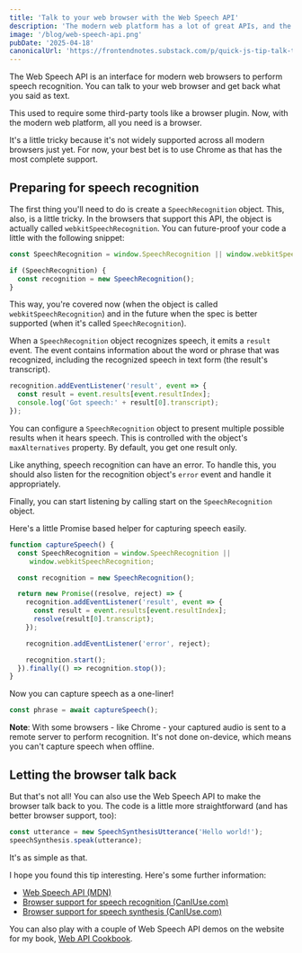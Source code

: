 ```yaml
---
title: 'Talk to your web browser with the Web Speech API'
description: 'The modern web platform has a lot of great APIs, and the Web Speech API is one of them. It allows you to recognize and synthesize speech.'
image: '/blog/web-speech-api.png'
pubDate: '2025-04-18'
canonicalUrl: 'https://frontendnotes.substack.com/p/quick-js-tip-talk-to-your-web-browser'
---
```

The Web Speech API is an interface for modern web browsers to perform speech recognition. You can talk to your web browser and get back what you said as text.

This used to require some third-party tools like a browser plugin. Now, with the modern web platform, all you need is a browser.

It's a little tricky because it's not widely supported across all modern browsers just yet. For now, your best bet is to use Chrome as that has the most complete support.

## Preparing for speech recognition

The first thing you'll need to do is create a `SpeechRecognition` object. This, also, is a little tricky. In the browsers that support this API, the object is actually called `webkitSpeechRecognition`. You can future-proof your code a little with the following snippet:

```javascript
const SpeechRecognition = window.SpeechRecognition || window.webkitSpeechRecognition;

if (SpeechRecognition) {
  const recognition = new SpeechRecognition();
}
```

This way, you're covered now (when the object is called `webkitSpeechRecognition`) and in the future when the spec is better supported (when it's called `SpeechRecognition`).

When a `SpeechRecognition` object recognizes speech, it emits a `result` event. The event contains information about the word or phrase that was recognized, including the recognized speech in text form (the result's transcript).

```javascript
recognition.addEventListener('result', event => {
  const result = event.results[event.resultIndex];
  console.log('Got speech:' + result[0].transcript);
});
```

You can configure a `SpeechRecognition` object to present multiple possible results when it hears speech. This is controlled with the object's `maxAlternatives` property. By default, you get one result only.

Like anything, speech recognition can have an error. To handle this, you should also listen for the recognition object's `error` event and handle it appropriately.

Finally, you can start listening by calling start on the `SpeechRecognition` object.

Here's a little Promise based helper for capturing speech easily.

```javascript
function captureSpeech() {
  const SpeechRecognition = window.SpeechRecognition ||  
     window.webkitSpeechRecognition;

  const recognition = new SpeechRecognition();

  return new Promise((resolve, reject) => {
    recognition.addEventListener('result', event => {
      const result = event.results[event.resultIndex];
      resolve(result[0].transcript);
    });

    recognition.addEventListener('error', reject);

    recognition.start();
  }).finally(() => recognition.stop());
}
```

Now you can capture speech as a one-liner!

```javascript
const phrase = await captureSpeech();
```

**Note**: With some browsers - like Chrome - your captured audio is sent to a remote server to perform recognition. It's not done on-device, which means you can't capture speech when offline.

## Letting the browser talk back

But that's not all! You can also use the Web Speech API to make the browser talk back to you. The code is a little more straightforward (and has better browser support, too):

```javascript
const utterance = new SpeechSynthesisUtterance('Hello world!');
speechSynthesis.speak(utterance);
```

It's as simple as that.

I hope you found this tip interesting. Here's some further information:

- [Web Speech API (MDN)](https://developer.mozilla.org/en-US/docs/Web/API/Web_Speech_API)
- [Browser support for speech recognition (CanIUse.com)](https://caniuse.com/speech-recognition)
- [Browser support for speech synthesis (CanIUse.com)](https://caniuse.com/speech-synthesis)

You can also play with a couple of Web Speech API demos on the website for my book, [Web API Cookbook](https://www.webapis.info/examples/web-speech).
